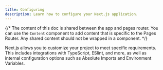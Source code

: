 ```yaml
---
title: Configuring
description: Learn how to configure your Next.js application.
---
```


{/* The content of this doc is shared between the app and pages router. You can use the `Content` component to add content that is specific to the Pages Router. Any shared content should not be wrapped in a component. */}

Next.js allows you to customize your project to meet specific requirements. This includes integrations with TypeScript, ESlint, and more, as well as internal configuration options such as Absolute Imports and Environment Variables.
